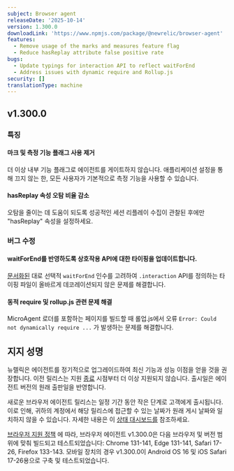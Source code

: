 ```yaml
---
subject: Browser agent
releaseDate: '2025-10-14'
version: 1.300.0
downloadLink: 'https://www.npmjs.com/package/@newrelic/browser-agent'
features:
  - Remove usage of the marks and measures feature flag
  - Reduce hasReplay attribute false positive rate
bugs:
  - Update typings for interaction API to reflect waitForEnd
  - Address issues with dynamic require and Rollup.js
security: []
translationType: machine
---
```


## v1.300.0

### 특징

#### 마크 및 측정 기능 플래그 사용 제거

더 이상 내부 기능 플래그로 에이전트를 게이트하지 않습니다. 애플리케이션 설정을 통해 끄지 않는 한, 모든 사용자가 기본적으로 측정 기능을 사용할 수 있습니다.

#### hasReplay 속성 오탐 비율 감소

오탐을 줄이는 데 도움이 되도록 성공적인 세션 리플레이 수집이 관찰된 후에만 &quot;hasReplay&quot; 속성을 설정하세요.

### 버그 수정

#### waitForEnd를 반영하도록 상호작용 API에 대한 타이핑을 업데이트합니다.

[문서화된](https://docs.newrelic.com/docs/browser/new-relic-browser/browser-apis/interaction/#parameters) 대로 선택적 `waitForEnd` 인수를 고려하여 `.interaction` API를 정의하는 타이핑 파일이 올바르게 데코레이션되지 않은 문제를 해결합니다.

#### 동적 require 및 rollup.js 관련 문제 해결

MicroAgent 로더를 포함하는 페이지를 빌드할 때 롤업.js에서 오류 `Error: Could not dynamically require ...` 가 발생하는 문제를 해결합니다.

## 지지 성명

뉴렐릭은 에이전트를 정기적으로 업그레이드하여 최신 기능과 성능 이점을 얻을 것을 권장합니다. 이전 릴리스는 지원 [종료](https://docs.newrelic.com/docs/browser/browser-monitoring/getting-started/browser-agent-eol-policy/) 시점부터 더 이상 지원되지 않습니다. 출시일은 에이전트 버전의 원래 출판일을 반영합니다.

새로운 브라우저 에이전트 릴리스는 일정 기간 동안 작은 단계로 고객에게 출시됩니다. 이로 인해, 귀하의 계정에서 해당 릴리스에 접근할 수 있는 날짜가 원래 게시 날짜와 일치하지 않을 수 있습니다. 자세한 내용은 이 [상태 대시보드를](https://newrelic.github.io/newrelic-browser-agent-release/) 참조하세요.

[브라우저 지원 정책](https://docs.newrelic.com/docs/browser/new-relic-browser/getting-started/compatibility-requirements-browser-monitoring/#browser-types) 에 따라, 브라우저 에이전트 v1.300.0은 다음 브라우저 및 버전 범위에 맞춰 빌드되고 테스트되었습니다: Chrome 131-141, Edge 131-141, Safari 17-26, Firefox 133-143. 모바일 장치의 경우 v1.300.0이 Android OS 16 및 iOS Safari 17-26용으로 구축 및 테스트되었습니다.